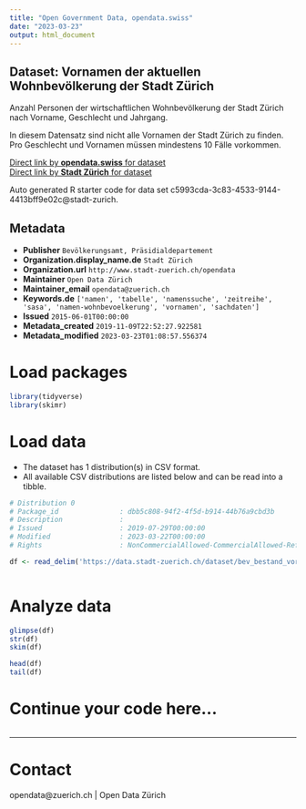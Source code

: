 ```yaml
---
title: "Open Government Data, opendata.swiss"
date: "2023-03-23"
output: html_document
---
```


## Dataset: Vornamen der aktuellen Wohnbevölkerung der Stadt Zürich

Anzahl Personen der wirtschaftlichen Wohnbevölkerung der Stadt Zürich nach Vorname, Geschlecht und Jahrgang.

In diesem Datensatz sind nicht alle Vornamen der Stadt Zürich zu finden. Pro Geschlecht und Vornamen müssen mindestens 10 Fälle vorkommen.


[Direct link by **opendata.swiss** for dataset](https://opendata.swiss/de/dataset/vornamen-der-aktuellen-wohnbevolkerung-der-stadt-zurich2)<br>
[Direct link by **Stadt Zürich** for dataset](https://data.stadt-zuerich.ch/dataset/bev_bestand_vornamen_jahrgang_geschlecht_od3701)

Auto generated R starter code for data set c5993cda-3c83-4533-9144-4413bff9e02c@stadt-zurich.

## Metadata

- **Publisher** `Bevölkerungsamt, Präsidialdepartement`
- **Organization.display_name.de** `Stadt Zürich`
- **Organization.url** `http://www.stadt-zuerich.ch/opendata`
- **Maintainer** `Open Data Zürich`
- **Maintainer_email** `opendata@zuerich.ch`
- **Keywords.de** `['namen', 'tabelle', 'namenssuche', 'zeitreihe', 'sasa', 'namen-wohnbevoelkerung', 'vornamen', 'sachdaten']`
- **Issued** `2015-06-01T00:00:00`
- **Metadata_created** `2019-11-09T22:52:27.922581`
- **Metadata_modified** `2023-03-23T01:08:57.556374`


# Load packages

```r

library(tidyverse)
library(skimr)

```

# Load data

-   The dataset has 1 distribution(s) in CSV format.
-   All available CSV distributions are listed below and can be read into a tibble.

```r

# Distribution 0
# Package_id               : dbb5c808-94f2-4f5d-b914-44b76a9cbd3b
# Description              : 
# Issued                   : 2019-07-29T00:00:00
# Modified                 : 2023-03-22T00:00:00
# Rights                   : NonCommercialAllowed-CommercialAllowed-ReferenceNotRequired

df <- read_delim('https://data.stadt-zuerich.ch/dataset/bev_bestand_vornamen_jahrgang_geschlecht_od3701/download/BEV370OD3701.csv')



```

# Analyze data

```r

glimpse(df)
str(df)
skim(df)

head(df)
tail(df)

```

# Continue your code here...

```r

```

------------------------------------------------------------------------

# Contact

opendata@zuerich.ch | Open Data Zürich
